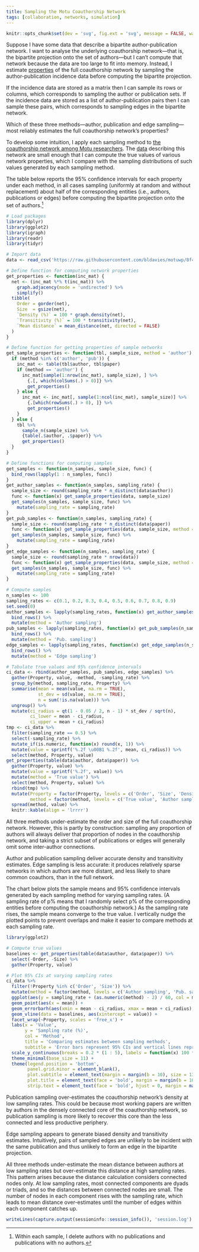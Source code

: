 ```yaml
---
title: Sampling the Motu Coauthorship Network
tags: [collaboration, networks, simulation]
---
```


```r
knitr::opts_chunk$set(dev = 'svg', fig.ext = 'svg', message = FALSE, warning = FALSE)
```

Suppose I have some data that describe a bipartite author-publication network.
I want to analyse the underlying coauthorship network---that is, the bipartite projection onto the set of authors---but I can't compute that network because the data are too large to fit into memory.
Instead, I estimate [properties](https://en.wikipedia.org/wiki/Graph_property) of the full coauthorship network by sampling the author-publication incidence data before computing the bipartite projection.

If the incidence data are stored as a matrix then I can sample its rows or columns, which corresponds to sampling the author or publication sets.
If the incidence data are stored as a list of author-publication pairs then I can sample these pairs, which corresponds to sampling edges in the bipartite network.

Which of these three methods---author, publication and edge sampling---most reliably estimates the full coauthorship network's properties?

To develop some intuition, I apply each sampling method to [the coauthorship network among Motu researchers](/blog/coauthorship-networks-motu/).
The [data](https://github.com/bldavies/motuwp) describing this network are small enough that I can compute the true values of various network properties, which I compare with the sampling distributions of such values generated by each sampling method.

The table below reports the 95% confidence intervals for each property under each method, in all cases sampling (uniformly at random and without replacement) about half of the corresponding entities (i.e., authors, publications or edges) before computing the bipartite projection onto the set of authors.[^deletion]

```r
# Load packages
library(dplyr)
library(ggplot2)
library(igraph)
library(readr)
library(tidyr)

# Import data
data <- read_csv('https://raw.githubusercontent.com/bldavies/motuwp/8f4b1c02e04f8e5e45b4325195bb4f03ac0ee707/data/authors.csv')

# Define function for computing network properties
get_properties <- function(inc_mat) {
  net <- (inc_mat %*% t(inc_mat)) %>%
    graph.adjacency(mode = 'undirected') %>%
    simplify()
  tibble(
    Order = gorder(net),
    Size  = gsize(net),
    `Density (%)` = 100 * graph.density(net),
    `Transitivity (%)` = 100 * transitivity(net),
    `Mean distance` = mean_distance(net, directed = FALSE)
  )
}

# Define function for getting properties of sample networks
get_sample_properties <- function(tbl, sample_size, method = 'author') {
  if (method %in% c('author', 'pub')) {
    inc_mat <- table(tbl$author, tbl$paper)
    if (method == 'author') {
      inc_mat[sample(1:nrow(inc_mat), sample_size), ] %>%
        {.[, which(colSums(.) > 0)]} %>%
        get_properties()
    } else {
      inc_mat <- inc_mat[, sample(1:ncol(inc_mat), sample_size)] %>%
        {.[which(rowSums(.) > 0), ]} %>%
        get_properties()
    }
  } else {
    tbl %>%
      sample_n(sample_size) %>%
      {table(.$author, .$paper)} %>%
      get_properties()
  }
}

# Define functions for computing samples
get_samples <- function(n_samples, sample_size, func) {
  bind_rows(lapply(1 : n_samples, func))
}
get_author_samples <- function(n_samples, sampling_rate) {
  sample_size <- round(sampling_rate * n_distinct(data$author))
  func <- function(x) get_sample_properties(data, sample_size)
  get_samples(n_samples, sample_size, func) %>%
    mutate(sampling_rate = sampling_rate)
}
get_pub_samples <- function(n_samples, sampling_rate) {
  sample_size <- round(sampling_rate * n_distinct(data$paper))
  func <- function(x) get_sample_properties(data, sample_size, method = 'pub')
  get_samples(n_samples, sample_size, func) %>%
    mutate(sampling_rate = sampling_rate)
}
get_edge_samples <- function(n_samples, sampling_rate) {
  sample_size <- round(sampling_rate * nrow(data))
  func <- function(x) get_sample_properties(data, sample_size, method = 'edge')
  get_samples(n_samples, sample_size, func) %>%
    mutate(sampling_rate = sampling_rate)
}

# Compute samples
n_samples <- 100
sampling_rates <- c(0.1, 0.2, 0.3, 0.4, 0.5, 0.6, 0.7, 0.8, 0.9)
set.seed(0)
author_samples <- lapply(sampling_rates, function(x) get_author_samples(n_samples, x)) %>%
  bind_rows() %>%
  mutate(method = 'Author sampling')
pub_samples <- lapply(sampling_rates, function(x) get_pub_samples(n_samples, x)) %>%
  bind_rows() %>%
  mutate(method = 'Pub. sampling')
edge_samples <- lapply(sampling_rates, function(x) get_edge_samples(n_samples, x)) %>%
  bind_rows() %>%
  mutate(method = 'Edge sampling')

# Tabulate true values and 95% confidence intervals
ci_data <- rbind(author_samples, pub_samples, edge_samples) %>%
  gather(Property, value, -method, -sampling_rate) %>%
  group_by(method, sampling_rate, Property) %>%
  summarise(mean = mean(value, na.rm = TRUE),
            st_dev = sd(value, na.rm = TRUE),
            n = sum(!is.na(value))) %>%
  ungroup() %>%
  mutate(ci_radius = qt(1 - 0.05 / 2, n - 1) * st_dev / sqrt(n),
         ci_lower = mean - ci_radius,
         ci_upper = mean + ci_radius)
tmp <- ci_data %>%
  filter(sampling_rate == 0.5) %>%
  select(-sampling_rate) %>%
  mutate_if(is.numeric, function(x) round(x, 1)) %>%
  mutate(value = sprintf('%.2f \u00B1 %.2f', mean, ci_radius)) %>%
  select(method, Property, value)
get_properties(table(data$author, data$paper)) %>%
  gather(Property, value) %>%
  mutate(value = sprintf('%.2f', value)) %>%
  mutate(method = 'True value') %>%
  select(method, Property, value) %>%
  rbind(tmp) %>%
  mutate(Property = factor(Property, levels = c('Order', 'Size', 'Density (%)', 'Mean distance', 'Transitivity (%)')),
         method = factor(method, levels = c('True value', 'Author sampling', 'Pub. sampling', 'Edge sampling'))) %>%
  spread(method, value) %>%
  knitr::kable(align = 'lrrrr')
```

All three methods under-estimate the order and size of the full coauthorship network.
However, this is partly by construction: sampling any proportion of authors will always deliver that proportion of nodes in the coauthorship network, and taking a strict subset of publications or edges will generally omit some inter-author connections.

Author and publication sampling deliver accurate density and transitivity estimates.
Edge sampling is less accurate: it produces relatively sparse networks in which authors are more distant, and less likely to share common coauthors, than in the full network.

The chart below plots the sample means and 95% confidence intervals generated by each sampling method for varying sampling rates.
(A sampling rate of p% means that I randomly select p% of the corresponding entities before computing the coauthorship network.)
As the sampling rate rises, the sample means converge to the true value.
I vertically nudge the plotted points to prevent overlaps and make it easier to compare methods at each sampling rate.

```r
library(ggplot2)

# Compute true values
baselines <- get_properties(table(data$author, data$paper)) %>%
  select(-Order, -Size) %>%
  gather(Property, value)

# Plot 95% CIs at varying sampling rates
ci_data %>%
  filter(!Property %in% c('Order', 'Size')) %>%
  mutate(method = factor(method, levels = c('Author sampling', 'Pub. sampling', 'Edge sampling'))) %>%
  ggplot(aes(y = sampling_rate + (as.numeric(method) - 2) / 60, col = method)) +
  geom_point(aes(x = mean)) +
  geom_errorbarh(aes(xmin = mean - ci_radius, xmax = mean + ci_radius), height = 0.05) +
  geom_vline(data = baselines, aes(xintercept = value)) +
  facet_wrap(~Property, scales = 'free_x') +
  labs(x = 'Value',
       y = 'Sampling rate (%)',
       col = 'Method',
       title = 'Comparing estimates between sampling methods',
       subtitle = 'Error bars represent 95% CIs and vertical lines represent true values') +
  scale_y_continuous(breaks = 0.2 * (1 : 5), labels = function(x) 100 * x) +
  theme_minimal(base_size = 11) +
  theme(legend.position = 'bottom',
        panel.grid.minor = element_blank(),
        plot.subtitle = element_text(margin = margin(b = 10), size = 13),
        plot.title = element_text(face = 'bold', margin = margin(b = 10), size = 16),
        strip.text = element_text(face = 'bold', hjust = 0, margin = margin(b = 5), size = 12))
```

Publication sampling over-estimates the coauthorship network's density at low sampling rates.
This could be because most working papers are written by authors in the densely connected core of the coauthorship network, so publication sampling is more likely to recover this core than the less connected and less productive periphery.

Edge sampling appears to generate biased density and transitivity estimates.
Intuitively, pairs of sampled edges are unlikely to be incident with the same publication and thus unlikely to form an edge in the bipartite projection.

All three methods under-estimate the mean distance between authors at low sampling rates but over-estimate this distance at high sampling rates.
This pattern arises because the distance calculation considers connected nodes only.
At low sampling rates, most connected components are dyads or triads, and so the distances between connected nodes are small.
The number of nodes in each component rises with the sampling rate, which leads to mean distance over-estimates until the number of edges within each component catches up.

[^deletion]: Within each sample, I delete authors with no publications and publications with no authors.

```r
writeLines(capture.output(sessioninfo::session_info()), 'session.log')
```
